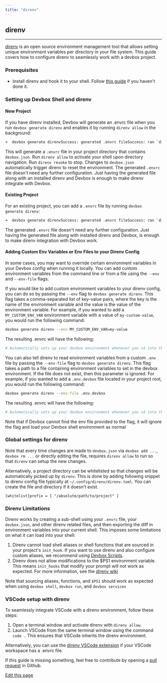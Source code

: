 ```yaml
---
title: "direnv"
---
```


## direnv[​](#direnv "Direct link to direnv")

---

[direnv](https://direnv.net) is an open source environment management tool that allows setting
unique environment variables per directory in your file system. This guide covers how to configure
direnv to seamlessly work with a devbox project.

### Prerequisites[​](#prerequisites "Direct link to Prerequisites")

- Install direnv and hook it to your shell. Follow
  [this guide](https://direnv.net/#basic-installation) if you haven't done it.

### Setting up Devbox Shell and direnv[​](#setting-up-devbox-shell-and-direnv "Direct link to Setting up Devbox Shell and direnv")

#### New Project[​](#new-project "Direct link to New Project")

If you have direnv installed, Devbox will generate an .envrc file when you run
`devbox generate direnv` and enables it by running `direnv allow` in the background:

```bash
➜  devbox generate direnvSuccess: generated .envrc fileSuccess: ran `direnv allow`direnv: loading ~/src/docs/devbox/.envrcdirenv: using devbox
```

This will generate a `.envrc` file in your project directory that contains `devbox.json`. Run
`direnv allow` to activate your shell upon directory navigation. Run `direnv revoke` to stop.
Changes to `devbox.json` automatically trigger direnv to reset the environment. The generated
`.envrc` file doesn't need any further configuration. Just having the generated file along with an
installed direnv and Devbox is enough to make direnv integrate with Devbox.

#### Existing Project[​](#existing-project "Direct link to Existing Project")

For an existing project, you can add a `.envrc` file by running `devbox generate direnv`:

```bash
➜  devbox generate direnvSuccess: generated .envrc fileSuccess: ran `direnv allow`direnv: loading ~/src/docs/devbox/.envrcdirenv: using devbox
```

The generated `.envrc` file doesn't need any further configuration. Just having the generated file
along with installed direnv and Devbox, is enough to make direnv integration with Devbox work.

#### Adding Custom Env Variables or Env Files to your Direnv Config[​](#adding-custom-env-variables-or-env-files-to-your-direnv-config "Direct link to Adding Custom Env Variables or Env Files to your Direnv Config")

In some cases, you may want to override certain environment variables in your Devbox config when
running it locally. You can add custom environment variables from the command line or from a file
using the `--env` and `--env-file` flags.

If you would like to add custom environment variables to your direnv config, you can do so by
passing the `--env` flag to `devbox generate direnv`. This flag takes a comma-separated list of
key-value pairs, where the key is the name of the environment variable and the value is the value of
the environment variable. For example, if you wanted to add a `MY_CUSTOM_ENV_VAR` environment
variable with a value of `my-custom-value`, you would run the following command:

```bash
devbox generate direnv --env MY_CUSTOM_ENV_VAR=my-value
```

The resulting .envrc will have the following:

```bash
# Automatically sets up your devbox environment whenever you cd into this# directory via our direnv integration:eval "$(devbox generate direnv --print-envrc --env MY_CUSTOM_ENV_VAR=my-value)"# check out https://www.jetify.com/docs/devbox/ide_configuration/direnv/# for more details
```

You can also tell direnv to read environment variables from a custom `.env` file by passing the
`--env-file` flag to `devbox generate direnv`. This flag takes a path to a file containing
environment variables to set in the devbox environment. If the file does not exist, then this
parameter is ignored. For example, if you wanted to add a `.env.devbox` file located in your project
root, you would run the following command:

```bash
devbox generate direnv --env-file .env.devbox
```

The resulting .envrc will have the following:

```bash
# Automatically sets up your devbox environment whenever you cd into this# directory via our direnv integration:eval "$(devbox generate direnv --print-envrc --env-file .env.devbox)"# check out https://www.jetify.com/docs/devbox/ide_configuration/direnv/# for more details
```

Note that if Devbox cannot find the env file provided to the flag, it will ignore the flag and load
your Devbox shell environment as normal

### Global settings for direnv[​](#global-settings-for-direnv "Direct link to Global settings for direnv")

Note that every time changes are made to `devbox.json` via `devbox add ...`, `devbox rm ...` or
directly editing the file, requires `direnv allow` to run so that `direnv` can setup the new
changes.

Alternatively, a project directory can be whitelisted so that changes will be automatically picked
up by `direnv`. This is done by adding following snippet to direnv config file typically at
`~/.config/direnv/direnv.toml`. You can create the file and directory if it doesn't exist.

```
[whitelist]prefix = [ "/absolute/path/to/project" ]
```

### Direnv Limitations[​](#direnv-limitations "Direct link to Direnv Limitations")

Direnv works by creating a sub-shell using your `.envrc` file, your `devbox.json`, and other direnv
related files, and then exporting the diff in environment variables into your current shell. This
imposes some limitations on what it can load into your shell:

1. Direnv cannot load shell aliases or shell functions that are sourced in your project's
   `init_hook`. If you want to use direnv and also configure custom aliases, we recommend using
   [Devbox Scripts](/docs/devbox/guides/scripts/).
2. Direnv does not allow modifications to the $PS1 environment variable. This means `init_hooks`
   that modify your prompt will not work as expected. For more information, see the
   [direnv wiki](https://github.com/direnv/direnv/wiki/PS1)

Note that sourcing aliases, functions, and `$PS1` should work as expected when using `devbox shell`,
`devbox run`, and `devbox services`

### VSCode setup with direnv[​](#vscode-setup-with-direnv "Direct link to VSCode setup with direnv")

To seamlessly integrate VSCode with a direnv environment, follow these steps:

1. Open a terminal window and activate direnv with `direnv allow`.
2. Launch VSCode from the same terminal window using the command `code .` This ensures that VSCode
   inherits the direnv environment.

Alternatively, you can use the
[direnv VSCode extension](https://marketplace.visualstudio.com/items?itemName=mkhl.direnv) if your
VSCode workspace has a .envrc file.

If this guide is missing something, feel free to contribute by opening a
[pull request](https://github.com/jetify-com/devbox/pulls) in Github.

[Edit this page](https://github.com/jetify-com/devbox/tree/main/docs/app/docs/ide_configuration/direnv.md)
